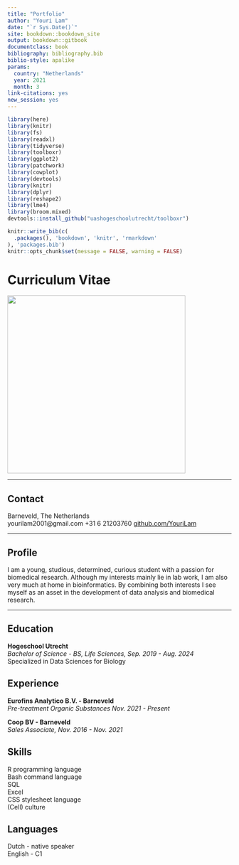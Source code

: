 ```yaml
---
title: "Portfolio"
author: "Youri Lam"
date: "`r Sys.Date()`"
site: bookdown::bookdown_site
output: bookdown::gitbook
documentclass: book
bibliography: bibliography.bib
biblio-style: apalike
params:
  country: "Netherlands"
  year: 2021
  month: 3
link-citations: yes
new_session: yes
---
```


```r
library(here)
library(knitr)
library(fs) 
library(readxl)
library(tidyverse)
library(toolboxr)
library(ggplot2)
library(patchwork)
library(cowplot)
library(devtools)
library(knitr)
library(dplyr)
library(reshape2)
library(lme4)
library(broom.mixed)
devtools::install_github("uashogeschoolutrecht/toolboxr")
```

```r
knitr::write_bib(c(
  .packages(), 'bookdown', 'knitr', 'rmarkdown'
), 'packages.bib')
knitr::opts_chunk$set(message = FALSE, warning = FALSE)
```

# Curriculum Vitae {-}

<img src="images/resume.jpg"
     width="400" 
     height="400" />

----

## Contact {-}
<i class="fa fa-home"></i> Barneveld, The Netherlands<br>
<i class="fa fa-envelope"></i> yourilam2001@gmail.com
<i class="fa fa-phone"></i> +31 6 21203760
<i class="fa fa-github"></i> [github.com/YouriLam](https://github.com/YouriLam)

----

## Profile {-}
I am a young, studious, determined, curious student with a passion for biomedical research. Although my interests mainly lie in lab work, I am also very much at home in bioinformatics. By combining both interests I see myself as an asset in the development of data analysis and biomedical research.

----

## Education {-}
__Hogeschool Utrecht__\
_Bachelor of Science - BS, Life Sciences, Sep. 2019 - Aug. 2024_\
Specialized in Data Sciences for Biology\

## Experience {-}
__Eurofins Analytico B.V. - Barneveld__\
_Pre-treatment Organic Substances Nov. 2021 - Present_\


__Coop BV - Barneveld__\
_Sales Associate, Nov. 2016 - Nov. 2021_

## Skills {-}
R programming language\
Bash command language\
SQL\
Excel\
CSS stylesheet language\
(Cell) culture

## Languages {-}
Dutch - native speaker\
English - C1
